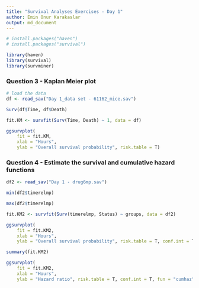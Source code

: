 ```yaml
---
title: "Survival Analyses Exercises - Day 1"
author: Emin Onur Karakaslar
output: md_document
---
```



```r
# install.packages("haven")
# install.packages("survival")

library(haven)
library(survival)
library(survminer)
```


### Question 3 - Kaplan Meier plot
```r
# load the data
df <- read_sav("Day 1_data set - 61162_mice.sav")

Surv(df$Time, df$Death)
```


```r
fit.KM <- survfit(Surv(Time, Death) ~ 1, data = df)

ggsurvplot(
    fit = fit.KM, 
    xlab = "Hours", 
    ylab = "Overall survival probability", risk.table = T)
```

### Question 4 - Estimate the survival and cumulative hazard functions

```r
df2 <- read_sav("Day 1 - drug6mp.sav")
```
```r
min(df2$timerelmp)
```

```r
max(df2$timerelmp)
```
```r
fit.KM2 <- survfit(Surv(timerelmp, Status) ~ groups, data = df2)

ggsurvplot(
    fit = fit.KM2, 
    xlab = "Hours", 
    ylab = "Overall survival probability", risk.table = T, conf.int = T)
```
```r
summary(fit.KM2)
```

```r
ggsurvplot(
    fit = fit.KM2, 
    xlab = "Hours", 
    ylab = "Hazard ratio", risk.table = T, conf.int = T, fun = "cumhaz")
```

